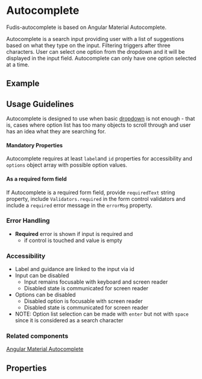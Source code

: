 
<Meta title="Autocomplete" component={AutocompleteComponent} />

# Autocomplete

Fudis-autocomplete is based on Angular Material Autocomplete.

Autocomplete is a search input providing user with a list of suggestions based on what they type on the input. Filtering triggers after three characters. 
User can select one option from the dropdown and it will be displayed in the input field. Autocomplete can only have one option selected at a time.

## Example

<Canvas>
	<Story id="components-form-autocomplete--autocomplete"></Story>
</Canvas>

## Usage Guidelines

Autocomplete is designed to use when basic [dropdown](/story/components-form-dropdown--single-select) is not enough - that is, cases where option list has too many objects to scroll through and user has an idea what they are searching for.

#### Mandatory Properties
Autocomplete requires at least ``label``and ``id`` properties for accessibility and ``options`` object array with possible option values.

#### As a required form field
If Autocomplete is a required form field, provide ``requiredText`` string property, include ``Validators.required`` in the form control validators and include a ``required`` error message in the ``errorMsg`` property.

### Error Handling
- **Required** error is shown if input is required and
	- if control is touched and value is empty


### Accessibility
- Label and guidance are linked to the input via id
- Input can be disabled
	- Input remains focusable with keyboard and screen reader
	- Disabled state is communicated for screen reader
- Options can be disabled
	- Disabled option is focusable with screen reader
	- Disabled state is communicated for screen reader
- NOTE: Option list selection can be made with ``enter`` but not with ``space`` since it is considered as a search character


### Related components

[Angular Material Autocomplete](https://material.angular.io/components/autocomplete/overview)

## Properties

<ArgsTable of={AutocompleteComponent} />
